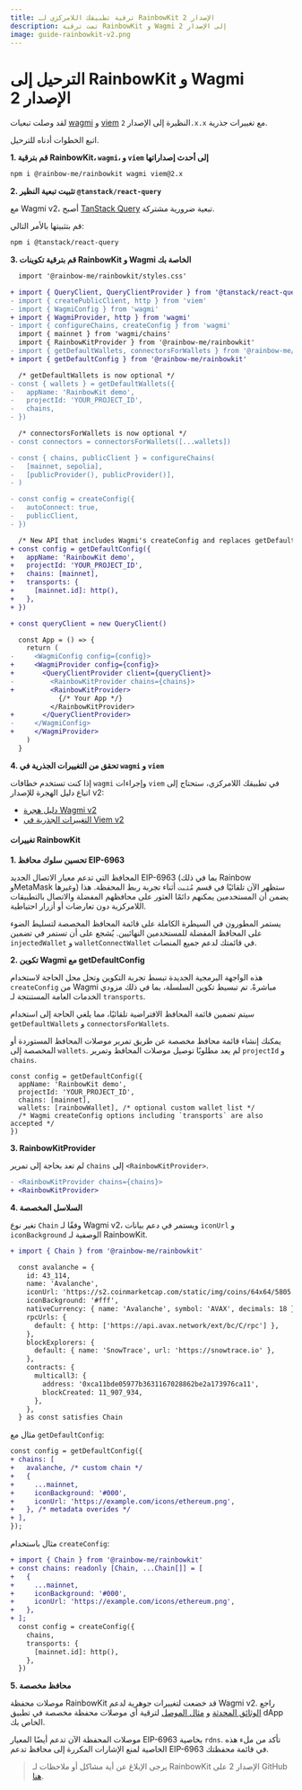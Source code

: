 ```yaml
---
title: ترقية تطبيقك اللامركزي لـ RainbowKit الإصدار 2
description: تمت ترقية RainbowKit و Wagmi إلى الإصدار 2
image: guide-rainbowkit-v2.png
---
```


# الترحيل إلى RainbowKit و Wagmi الإصدار 2

لقد وصلت تبعيات [wagmi](https://wagmi.sh) و [viem](https://viem.sh) النظيرة إلى الإصدار `2.x.x` مع تغييرات جذرية.

اتبع الخطوات أدناه للترحيل.

**1. قم بترقية RainbowKit، `wagmi`، و `viem` إلى أحدث إصداراتها**

```bash
npm i @rainbow-me/rainbowkit wagmi viem@2.x
```

**2. تثبيت تبعية النظير `@tanstack/react-query`**

مع Wagmi v2، أصبح [TanStack Query](https://tanstack.com/query/v5/docs/react/overview) تبعية ضرورية مشتركة.

قم بتثبيتها بالأمر التالي:

```bash
npm i @tanstack/react-query
```

**3. قم بترقية تكوينات RainbowKit و Wagmi الخاصة بك**

```diff
  import '@rainbow-me/rainbowkit/styles.css'

+ import { QueryClient, QueryClientProvider } from '@tanstack/react-query'
- import { createPublicClient, http } from 'viem'
- import { WagmiConfig } from 'wagmi'
+ import { WagmiProvider, http } from 'wagmi'
- import { configureChains, createConfig } from 'wagmi'
  import { mainnet } from 'wagmi/chains'
  import { RainbowKitProvider } from '@rainbow-me/rainbowkit'
- import { getDefaultWallets, connectorsForWallets } from '@rainbow-me/rainbowkit'
+ import { getDefaultConfig } from '@rainbow-me/rainbowkit'

  /* getDefaultWallets is now optional */
- const { wallets } = getDefaultWallets({
-   appName: 'RainbowKit demo',
-   projectId: 'YOUR_PROJECT_ID',
-   chains,
- })

  /* connectorsForWallets is now optional */
- const connectors = connectorsForWallets([...wallets])

- const { chains, publicClient } = configureChains( 
-   [mainnet, sepolia], 
-   [publicProvider(), publicProvider()],
- )

- const config = createConfig({
-   autoConnect: true,
-   publicClient,
- })

  /* New API that includes Wagmi's createConfig and replaces getDefaultWallets and connectorsForWallets */
+ const config = getDefaultConfig({
+   appName: 'RainbowKit demo',
+   projectId: 'YOUR_PROJECT_ID',
+   chains: [mainnet],
+   transports: {
+     [mainnet.id]: http(),
+   },
+ })

+ const queryClient = new QueryClient()

  const App = () => {
    return (
-     <WagmiConfig config={config}>
+     <WagmiProvider config={config}>
+       <QueryClientProvider client={queryClient}>
-         <RainbowKitProvider chains={chains}>
+         <RainbowKitProvider>
            {/* Your App */}
          </RainbowKitProvider>
+       </QueryClientProvider>
-     </WagmiConfig>
+     </WagmiProvider>
    )
  }
```

**4. تحقق من التغييرات الجذرية في `wagmi` و `viem`**

إذا كنت تستخدم خطافات `wagmi` وإجراءات `viem` في تطبيقك اللامركزي، ستحتاج إلى اتباع دليل الهجرة للإصدار v2:

- [دليل هجرة Wagmi v2](https://wagmi.sh/react/guides/migrate-from-v1-to-v2)
- [التغييرات الجذرية في Viem v2](https://viem.sh/docs/migration-guide.html#_2-x-x-breaking-changes)

#### تغييرات RainbowKit

**1. تحسين سلوك محافظ EIP-6963**

المحافظ التي تدعم معيار الاتصال الجديد EIP-6963 (بما في ذلك Rainbow وMetaMask وغيرها) ستظهر الآن تلقائيًا في قسم `مُثبت` أثناء تجربة ربط المحفظة. هذا يضمن أن المستخدمين يمكنهم دائمًا العثور على محافظهم المفضلة والاتصال بالتطبيقات اللامركزية دون تعارضات أو أزرار احتياطية.

يستمر المطورون في السيطرة الكاملة على قائمة المحافظ المخصصة لتسليط الضوء على المحافظ المفضلة للمستخدمين النهائيين. يُشجع على أن تستمر في تضمين `injectedWallet` و `walletConnectWallet` في قائمتك لدعم جميع المنصات.

**2. تكوين Wagmi مع getDefaultConfig**

هذه الواجهة البرمجية الجديدة تبسط تجربة التكوين وتحل محل الحاجة لاستخدام `createConfig` من Wagmi مباشرةً. تم تبسيط تكوين السلسلة، بما في ذلك مزودي الخدمات العامة المستنتجة لـ `transports`.

سيتم تضمين قائمة المحافظ الافتراضية تلقائيًا، مما يلغي الحاجة إلى استخدام `getDefaultWallets` و `connectorsForWallets`.

يمكنك إنشاء قائمة محافظ مخصصة عن طريق تمرير موصلات المحافظ المستوردة أو المخصصة إلى `wallets`. لم يعد مطلوبًا توصيل موصلات المحافظ وتمرير `projectId` و `chains`.

```
const config = getDefaultConfig({
  appName: 'RainbowKit demo',
  projectId: 'YOUR_PROJECT_ID',
  chains: [mainnet],
  wallets: [rainbowWallet], /* optional custom wallet list */
  /* Wagmi createConfig options including `transports` are also accepted */
})
```

**3. RainbowKitProvider**

لم تعد بحاجة إلى تمرير `chains` إلى `<RainbowKitProvider>`.

```diff
- <RainbowKitProvider chains={chains}>
+ <RainbowKitProvider>
```

**4. السلاسل المخصصة**

تغير نوع `Chain` وفقًا لـ Wagmi v2، ويستمر في دعم بيانات `iconUrl` و `iconBackground` الوصفية لـ RainbowKit.

```diff
+ import { Chain } from '@rainbow-me/rainbowkit'

  const avalanche = {
    id: 43_114,
    name: 'Avalanche',
    iconUrl: 'https://s2.coinmarketcap.com/static/img/coins/64x64/5805.png',
    iconBackground: '#fff',
    nativeCurrency: { name: 'Avalanche', symbol: 'AVAX', decimals: 18 },
    rpcUrls: {
      default: { http: ['https://api.avax.network/ext/bc/C/rpc'] },
    },
    blockExplorers: {
      default: { name: 'SnowTrace', url: 'https://snowtrace.io' },
    },
    contracts: {
      multicall3: {
        address: '0xca11bde05977b3631167028862be2a173976ca11',
        blockCreated: 11_907_934,
      },
    },
  } as const satisfies Chain
```

مثال مع `getDefaultConfig`:

```diff
const config = getDefaultConfig({
+ chains: [
+   avalanche, /* custom chain */
+   {
+     ...mainnet,
+     iconBackground: '#000',
+     iconUrl: 'https://example.com/icons/ethereum.png',
+   }, /* metadata overides */
+ ],
});
```

مثال باستخدام `createConfig`:

```diff
+ import { Chain } from '@rainbow-me/rainbowkit'
+ const chains: readonly [Chain, ...Chain[]] = [
+   {
+     ...mainnet,
+     iconBackground: '#000',
+     iconUrl: 'https://example.com/icons/ethereum.png',
+   },
+ ];
  const config = createConfig({
    chains,
    transports: {
      [mainnet.id]: http(),
    },
  })
```

**5. محافظ مخصصة**

موصلات محفظة RainbowKit قد خضعت لتغييرات جوهرية لدعم Wagmi v2. راجع [الوثائق المحدثة](https://www.rainbowkit.com/docs/custom-wallets) و [مثال الموصل](packages/rainbowkit/src/wallets/walletConnectors/rainbowWallet/rainbowWallet.ts) لترقية أي موصلات محفظة مخصصة في تطبيق dApp الخاص بك.

موصلات المحفظة الآن تدعم أيضًا المعيار EIP-6963 بخاصية `rdns`. تأكد من ملء هذه الخاصية لمنع الإشارات المكررة إلى محافظ تدعم EIP-6963 في قائمة محفظتك.

> يرجى الإبلاغ عن أية مشاكل أو ملاحظات لـ RainbowKit الإصدار 2 على GitHub [هنا](https://github.com/rainbow-me/rainbowkit/issues/new/choose).
